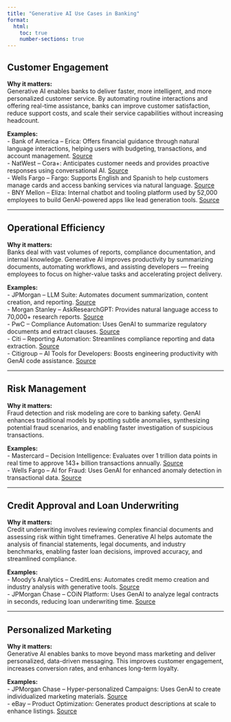 ```yaml
---
title: "Generative AI Use Cases in Banking"
format:
  html:
    toc: true
    number-sections: true
---
```


## Customer Engagement

**Why it matters:**  
Generative AI enables banks to deliver faster, more intelligent, and more personalized customer service. By automating routine interactions and offering real-time assistance, banks can improve customer satisfaction, reduce support costs, and scale their service capabilities without increasing headcount.

**Examples:**  
- Bank of America – Erica: Offers financial guidance through natural language interactions, helping users with budgeting, transactions, and account management. [Source](https://newsroom.bankofamerica.com/content/newsroom/press-releases/2023/03/erica-now-serves-over-1-billion-interactions.html)  
- NatWest – Cora+: Anticipates customer needs and provides proactive responses using conversational AI. [Source](https://www.natwest.com/business/insights/innovation/ai-and-banking-the-cora-story.html)  
- Wells Fargo – Fargo: Supports English and Spanish to help customers manage cards and access banking services via natural language. [Source](https://www.wellsfargo.com/press/2023/20230130-fargo-virtual-assistant)  
- BNY Mellon – Eliza: Internal chatbot and tooling platform used by 52,000 employees to build GenAI-powered apps like lead generation tools. [Source](https://www.americanbanker.com/news/bny-mellon-rolls-out-internal-chatbot-eliza-to-all-52-000-employees)

---

## Operational Efficiency

**Why it matters:**  
Banks deal with vast volumes of reports, compliance documentation, and internal knowledge. Generative AI improves productivity by summarizing documents, automating workflows, and assisting developers — freeing employees to focus on higher-value tasks and accelerating project delivery.

**Examples:**  
- JPMorgan – LLM Suite: Automates document summarization, content creation, and reporting. [Source](https://www.cnbc.com/2023/05/22/jpmorgan-is-developing-ai-models-similar-to-chatgpt-to-aid-clients.html)  
- Morgan Stanley – AskResearchGPT: Provides natural language access to 70,000+ research reports. [Source](https://www.morganstanley.com/articles/research-access-ai-tool/)  
- PwC – Compliance Automation: Uses GenAI to summarize regulatory documents and extract clauses. [Source](https://www.pwc.com/gx/en/news-room/press-releases/2023/pwc-and-microsoft-to-expand-strategic-alliance.html)  
- Citi – Reporting Automation: Streamlines compliance reporting and data extraction. [Source](https://www.reuters.com/technology/citigroup-mulls-using-chatgpt-style-tools-improve-employee-productivity-2023-03-06/)  
- Citigroup – AI Tools for Developers: Boosts engineering productivity with GenAI code assistance. [Source](https://www.reuters.com/technology/citigroup-mulls-using-chatgpt-style-tools-improve-employee-productivity-2023-03-06/)

---

## Risk Management

**Why it matters:**  
Fraud detection and risk modeling are core to banking safety. GenAI enhances traditional models by spotting subtle anomalies, synthesizing potential fraud scenarios, and enabling faster investigation of suspicious transactions.

**Examples:**  
- Mastercard – Decision Intelligence: Evaluates over 1 trillion data points in real time to approve 143+ billion transactions annually. [Source](https://www.mastercard.com/news/press/2023/decision-intelligence-protecting-digital-commerce/)  
- Wells Fargo – AI for Fraud: Uses GenAI for enhanced anomaly detection in transactional data. [Source](https://www.wellsfargo.com/com/2023/02/ai-financial-crime-fraud-detection)

---

## Credit Approval and Loan Underwriting

**Why it matters:**  
Credit underwriting involves reviewing complex financial documents and assessing risk within tight timeframes. Generative AI helps automate the analysis of financial statements, legal documents, and industry benchmarks, enabling faster loan decisions, improved accuracy, and streamlined compliance.

**Examples:**  
- Moody’s Analytics – CreditLens: Automates credit memo creation and industry analysis with generative tools. [Source](https://www.moodysanalytics.com/solutions-overview/creditlens)  
- JPMorgan Chase – COiN Platform: Uses GenAI to analyze legal contracts in seconds, reducing loan underwriting time. [Source](https://www.jpmorgan.com/news/jpmorgan-rolls-out-ai-platform)

---

## Personalized Marketing

**Why it matters:**  
Generative AI enables banks to move beyond mass marketing and deliver personalized, data-driven messaging. This improves customer engagement, increases conversion rates, and enhances long-term loyalty.

**Examples:**  
- JPMorgan Chase – Hyper-personalized Campaigns: Uses GenAI to create individualized marketing materials. [Source](https://www.wsj.com/articles/jpmorgan-turns-to-ai-to-make-marketing-more-personal-11690001689)  
- eBay – Product Optimization: Generates product descriptions at scale to enhance listings. [Source](https://tech.ebayinc.com/engineering/using-generative-ai-to-create-product-descriptions/)
